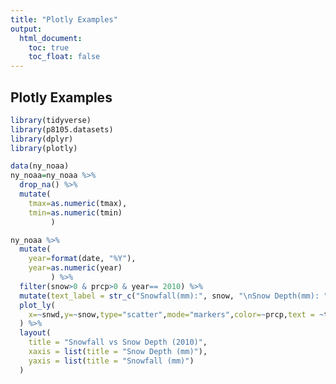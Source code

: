 ```yaml
---
title: "Plotly Examples"
output: 
  html_document:
    toc: true
    toc_float: false
---
```

## Plotly Examples
```r
library(tidyverse)
library(p8105.datasets)
library(dplyr)
library(plotly)
```

```r
data(ny_noaa)
ny_noaa=ny_noaa %>% 
  drop_na() %>% 
  mutate(
    tmax=as.numeric(tmax),
    tmin=as.numeric(tmin)
         )
```

```r
ny_noaa %>% 
  mutate(
    year=format(date, "%Y"),
    year=as.numeric(year)
         ) %>% 
  filter(snow>0 & prcp>0 & year== 2010) %>% 
  mutate(text_label = str_c("Snowfall(mm):", snow, "\nSnow Depth(mm): ", snwd,"\nPrecipitation (tenths of mm): ",prcp)) %>% 
  plot_ly(
    x=~snwd,y=~snow,type="scatter",mode="markers",color=~prcp,text = ~text_label,alpha=0.7,opacity=0.7
  ) %>% 
  layout(
    title = "Snowfall vs Snow Depth (2010)",
    xaxis = list(title = "Snow Depth (mm)"),
    yaxis = list(title = "Snowfall (mm)")
  )
```


